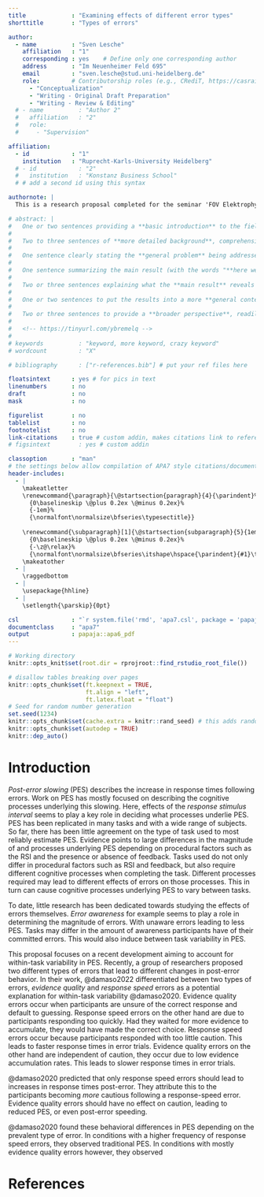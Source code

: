 ```yaml
---
title             : "Examining effects of different error types"
shorttitle        : "Types of errors"

author: 
  - name          : "Sven Lesche"
    affiliation   : "1"
    corresponding : yes    # Define only one corresponding author
    address       : "Im Neuenheimer Feld 695"
    email         : "sven.lesche@stud.uni-heidelberg.de"
    role:         # Contributorship roles (e.g., CRediT, https://casrai.org/credit/)
      - "Conceptualization"
      - "Writing - Original Draft Preparation"
      - "Writing - Review & Editing"
  # - name          : "Author 2"
  #   affiliation   : "2"
  #   role:
  #     - "Supervision"

affiliation:
  - id            : "1"
    institution   : "Ruprecht-Karls-University Heidelberg"
  # - id            : "2"
  #   institution   : "Konstanz Business School"
  # # add a second id using this syntax

authornote: |
  This is a research proposal completed for the seminar 'FOV Elektrophysiologie'.

# abstract: |
#   One or two sentences providing a **basic introduction** to the field,  comprehensible to a scientist in any discipline.
#   
#   Two to three sentences of **more detailed background**, comprehensible  to scientists in related disciplines.
#   
#   One sentence clearly stating the **general problem** being addressed by  this particular study.
#   
#   One sentence summarizing the main result (with the words "**here we show**" or their equivalent).
#   
#   Two or three sentences explaining what the **main result** reveals in direct comparison to what was thought to be the case previously, or how the  main result adds to previous knowledge.
#   
#   One or two sentences to put the results into a more **general context**.
#   
#   Two or three sentences to provide a **broader perspective**, readily comprehensible to a scientist in any discipline.
#   
#   <!-- https://tinyurl.com/ybremelq -->
#   
# keywords          : "keyword, more keyword, crazy keyword"
# wordcount         : "X"

# bibliography      : ["r-references.bib"] # put your ref files here

floatsintext      : yes # for pics in text
linenumbers       : no
draft             : no
mask              : no

figurelist        : no
tablelist         : no
footnotelist      : no
link-citations    : true # custom addin, makes citations link to reference section
# figsintext        : yes # custom addin

classoption       : "man"
# the settings below allow compilation of APA7 style citations/documents
header-includes:
  - |
    \makeatletter
    \renewcommand{\paragraph}{\@startsection{paragraph}{4}{\parindent}%
      {0\baselineskip \@plus 0.2ex \@minus 0.2ex}%
      {-1em}%
      {\normalfont\normalsize\bfseries\typesectitle}}
    
    \renewcommand{\subparagraph}[1]{\@startsection{subparagraph}{5}{1em}%
      {0\baselineskip \@plus 0.2ex \@minus 0.2ex}%
      {-\z@\relax}%
      {\normalfont\normalsize\bfseries\itshape\hspace{\parindent}{#1}\textit{\addperi}}{\relax}}
    \makeatother
  - | 
    \raggedbottom
  - |
    \usepackage{hhline}
  - |
    \setlength{\parskip}{0pt}

csl               : "`r system.file('rmd', 'apa7.csl', package = 'papaja')`"
documentclass     : "apa7"
output            : papaja::apa6_pdf
---
```

```r
# Working directory
knitr::opts_knit$set(root.dir = rprojroot::find_rstudio_root_file())

# disallow tables breaking over pages
knitr::opts_chunk$set(ft.keepnext = TRUE,
                      ft.align = "left",
                      ft.latex.float = "float")
# Seed for random number generation
set.seed(1234)
knitr::opts_chunk$set(cache.extra = knitr::rand_seed) # this adds random seed to all chunks
knitr::opts_chunk$set(autodep = TRUE)
knitr::dep_auto()
```

<!-- Setup -->
<!-- Maybe setup R libraries here -->

<!-- Here we can incorporate child markdown-documents as the separate parts -->
# Introduction
_Post-error slowing_ (PES) describes the increase in response times following errors. Work on PES has mostly focused on describing the cognitive processes underlying this slowing. Here, effects of the _response stimulus interval_ seems to play a key role in deciding what processes underlie PES. PES has been replicated in many tasks and with a wide range of subjects. So far, there has been little agreement on the type of task used to most reliably estimate PES. Evidence points to large differences in the magnitude of and processes underlying PES depending on procedural factors such as the RSI and the presence or absence of feedback. Tasks used do not only differ in procedural factors such as RSI and feedback, but also require different cognitive processes when completing the task. Different processes required may lead to different effects of errors on those processes. This in turn can cause cognitive processes underlying PES to vary between tasks.

To date, little research has been dedicated towards studying the effects of errors themselves. _Error awareness_ for example seems to play a role in determining the magnitude of errors. With unaware errors leading to less PES. Tasks may differ in the amount of awareness participants have of their committed errors. This would also induce between task variability in PES.

This proposal focuses on a recent development aiming to account for within-task variability in PES. Recently, a group of researchers proposed two different types of errors that lead to different changes in post-error behavior. In their work, @damaso2022 differentiated between two types of errors, _evidence quality_ and _response speed_ errors as a potential explanation for within-task variability @damaso2020. Evidence quality errors occur when participants are unsure of the correct response and default to guessing. Response speed errors on the other hand are due to participants responding too quickly. Had they waited for more evidence to accumulate, they would have made the correct choice. Response speed errors occur because participants responded with too little caution. This leads to faster response times in error trials. Evidence quality errors on the other hand are independent of caution, they occur due to low evidence accumulation rates. This leads to slower response times in error trials.

@damaso2020 predicted that only response speed errors should lead to increases in response times post-error. They attribute this to the participants becoming _more_ cautious following a response-speed error. Evidence quality errors should have no effect on caution, leading to reduced PES, or even post-error speeding. 

@damaso2020 found these behavioral differences in PES depending on the prevalent type of error. In conditions with a higher frequency of response speed errors, they observed traditional PES. In conditions with mostly evidence quality errors however, they observed 

<!-- References -->
\newpage
# References
::: {#refs custom-style="Bibliography"}
:::

